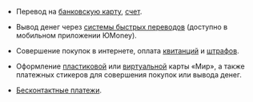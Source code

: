 - Перевод на&nbsp;[банковскую карту](https://yoomoney.ru/page?id=536232), [счет](https://yoomoney.ru/page?id=536236).

- Вывод денег через [системы быстрых переводов](https://yoomoney.ru/page?id=536524) (доступно в мобильном приложении ЮMoney).

- Совершение покупок в&nbsp;интернете, оплата [квитанций](https://yoomoney.ru/page?id=535908#charges__bills) и [штрафов](https://yoomoney.ru/page?id=535908#charges__fines).

- Оформление [пластиковой](https://yoomoney.ru/page?id=536272) или [виртуальной](https://yoomoney.ru/page?id=536280) карты «Мир», а также платежных стикеров для совершения покупок или вывода денег.

- [Бесконтактные платежи](https://yoomoney.ru/page?id=536060).
